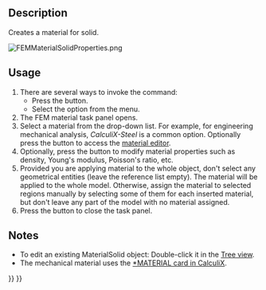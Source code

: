 <languages/>
<translate>

<!--T:9-->
{{Docnav
|[[FEM_Analysis|New Analysis]]
|[[FEM_MaterialFluid|Fluid Material]]
|[[FEM_Workbench|FEM]]
|IconL=FEM_Analysis.svg
|IconR=FEM_MaterialFluid.svg
|IconC=Workbench_FEM.svg
}}

<!--T:1-->
{{GuiCommandContainer|
{{GuiCommand
|Name=FEM MaterialSolid
|MenuLocation=Model → Materials → Solid Material
|Workbenches=[[FEM_Workbench|FEM]]
|Shortcut={{KEY|M}} {{KEY|S}}
|SeeAlso=[[FEM_tutorial|FEM tutorial]]
}}
{{GuiCommandFemInfo
|Solvers=All
}}
}}

==Description== <!--T:2-->

<!--T:6-->
Creates a material for solid.

</translate>
[[File:FEMMaterialSolidProperties.png]]
<translate>
<!--T:13-->
{{Caption|The FEM material task panel}}

==Usage== <!--T:3-->

<!--T:7-->
# There are several ways to invoke the command:
#* Press the {{Button|[[Image:FEM_MaterialSolid.svg|16px]] [[FEM_MaterialSolid|Solid Material]]}} button.
#* Select the {{MenuCommand|Model → Materials → [[Image:FEM_MaterialSolid.svg|16px]] Solid Material‏‎}} option from the menu.
# The FEM material task panel opens.
# Select a material from the drop-down list. For example, for engineering mechanical analysis, ''CalculiX-Steel'' is a common option. Optionally press the {{Button|Launch Editor}} button to access the [[Material_Edit|material editor]].
# Optionally, press the {{Button|Use this task panel}} button to modify material properties such as density, Young's modulus, Poisson's ratio, etc.
# Provided you are applying material to the whole object, don't select any geometrical entities (leave the reference list empty). The material will be applied to the whole model. Otherwise, assign the material to selected regions manually by selecting some of them for each inserted material, but don't leave any part of the model with no material assigned.
# Press the {{Button|Close}} button to close the task panel.

==Notes== <!--T:5-->

<!--T:8-->
* To edit an existing MaterialSolid object: Double-click it in the [[Tree_view|Tree view]].
* The mechanical material uses the [https://web.mit.edu/calculix_v2.7/CalculiX/ccx_2.7/doc/ccx/node216.html *MATERIAL card in CalculiX].


<!--T:10-->
{{Docnav
|[[FEM_Analysis|New Analysis]]
|[[FEM_MaterialFluid|Fluid Material]]
|[[FEM_Workbench|FEM]]
|IconL=FEM_Analysis.svg
|IconR=FEM_MaterialFluid.svg
|IconC=Workbench_FEM.svg
}}

</translate>
{{FEM Tools navi{{#translation:}}}}
{{Userdocnavi{{#translation:}}}}
{{clear}}
